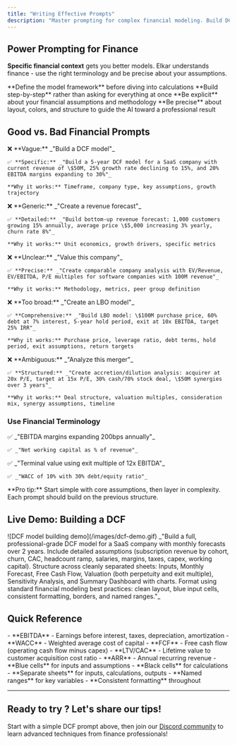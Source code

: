 ```yaml
---
title: "Writing Effective Prompts"
description: "Master prompting for complex financial modeling. Build DCF models, forecasts, and advanced analyses with the right AI communication."
---
```


## Power Prompting for Finance

**Specific financial context** gets you better models. Elkar understands finance - use the right terminology and be precise about your assumptions.

<CardGroup cols={2}>
  <Card title="Structure First" icon="clipboard-list-check">
    **Define the model framework** before diving into calculations
  </Card>
  <Card title="Layer Complexity" icon="layer-group">
    **Build step-by-step** rather than asking for everything at once
  </Card>
  <Card title="State Assumptions" icon="network-wired">
    **Be explicit** about your financial assumptions and methodology
  </Card>
  <Card title="Format intentionally" icon="sparkles">
    **Be precise** about layout, colors, and structure to guide the AI toward a professional result
  </Card>
</CardGroup>

## Good vs. Bad Financial Prompts

<Tabs>
  <Tab title="DCF Models">
    ❌ **Vague:** _"Build a DCF model"_

    ✅ **Specific:** _"Build a 5-year DCF model for a SaaS company with current revenue of \$50M, 25% growth rate declining to 15%, and 20% EBITDA margins expanding to 30%"_

    **Why it works:** Timeframe, company type, key assumptions, growth trajectory
  </Tab>
  <Tab title="Forecasting">
    ❌ **Generic:** _"Create a revenue forecast"_

    ✅ **Detailed:** _"Build bottom-up revenue forecast: 1,000 customers growing 15% annually, average price \$5,000 increasing 3% yearly, churn rate 8%"_

    **Why it works:** Unit economics, growth drivers, specific metrics
  </Tab>
  <Tab title="Valuation">
    ❌ **Unclear:** _"Value this company"_

    ✅ **Precise:** _"Create comparable company analysis with EV/Revenue, EV/EBITDA, P/E multiples for software companies with 100M revenue"_

    **Why it works:** Methodology, metrics, peer group definition
  </Tab>
  <Tab title="LBO">
    ❌ **Too broad:** _"Create an LBO model"_

    ✅ **Comprehensive:** _"Build LBO model: \$100M purchase price, 60% debt at 7% interest, 5-year hold period, exit at 10x EBITDA, target 25% IRR"_

    **Why it works:** Purchase price, leverage ratio, debt terms, hold period, exit assumptions, return targets
  </Tab>
  <Tab title="M&A">
    ❌ **Ambiguous:** _"Analyze this merger"_

    ✅ **Structured:** _"Create accretion/dilution analysis: acquirer at 20x P/E, target at 15x P/E, 30% cash/70% stock deal, \$50M synergies over 3 years"_

    **Why it works:** Deal structure, valuation multiples, consideration mix, synergy assumptions, timeline
  </Tab>
</Tabs>

### Use Financial Terminology

<CardGroup cols={2}>
  <Card title="Margins & Growth" icon="arrow-up-right-dots">
    ✅ _"EBITDA margins expanding 200bps annually"_

    ✅ _"Net working capital as % of revenue"_
  </Card>
  <Card title="Valuation & Returns" icon="dollar-sign">
    ✅ _"Terminal value using exit multiple of 12x EBITDA"_

    ✅ _"WACC of 10% with 30% debt/equity ratio"_
  </Card>
</CardGroup>

<Tip>
  **Pro tip:** Start simple with core assumptions, then layer in complexity. Each prompt should build on the previous structure.
</Tip>

## Live Demo: Building a DCF

<Frame>
  ![DCF model building demo](/images/dcf-demo.gif)
</Frame>

<AccordionGroup>
  <Accordion title="Get Advanced DCF Prompt">
    _"Build a full, professional-grade DCF model for a SaaS company with monthly forecasts over 2 years. Include detailed assumptions (subscription revenue by cohort, churn, CAC, headcount ramp, salaries, margins, taxes, capex, working capital). Structure across cleanly separated sheets: Inputs, Monthly Forecast, Free Cash Flow, Valuation (both perpetuity and exit multiple), Sensitivity Analysis, and Summary Dashboard with charts. Format using standard financial modeling best practices: clean layout, blue input cells, consistent formatting, borders, and named ranges."_
  </Accordion>
</AccordionGroup>

## Quick Reference

<AccordionGroup>
  <Accordion title="Essential Financial Terms">
    - **EBITDA** - Earnings before interest, taxes, depreciation, amortization
    - **WACC** - Weighted average cost of capital
    - **FCF** - Free cash flow (operating cash flow minus capex)
    - **LTV/CAC** - Lifetime value to customer acquisition cost ratio
    - **ARR** - Annual recurring revenue
  </Accordion>
  <Accordion title="Model Structure Best Practices">
    - **Blue cells** for inputs and assumptions
    - **Black cells** for calculations
    - **Separate sheets** for inputs, calculations, outputs
    - **Named ranges** for key variables
    - **Consistent formatting** throughout
  </Accordion>
</AccordionGroup>

---

## Ready to try ? Let's share our tips\! 

Start with a simple DCF prompt above, then join our [Discord community](https://discord.gg/k89v3cF6fX) to learn advanced techniques from finance professionals\! 